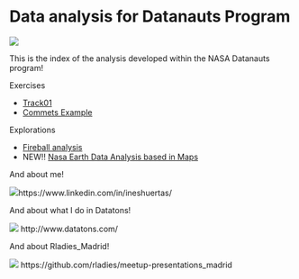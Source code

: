 
# Data analysis for Datanauts Program

![](src/datanauts.jpg)



This is the index of the analysis developed within the NASA Datanauts program!

 Exercises

* [Track01](track1/README.md)
* [Commets Example](comets_example/comets.html)

 Explorations

* [Fireball analysis](fireballs/readme.Rmd)
* NEW!! [Nasa Earth Data Analysis based in Maps](nasa_earth_analysis/analysis.Rmd)

And about me!

![](src/me.jpg)https://www.linkedin.com/in/ineshuertas/


And about what I do in Datatons!

![](src/datatons.png) http://www.datatons.com/


And about Rladies_Madrid!

![](src/rladies.png) https://github.com/rladies/meetup-presentations_madrid
